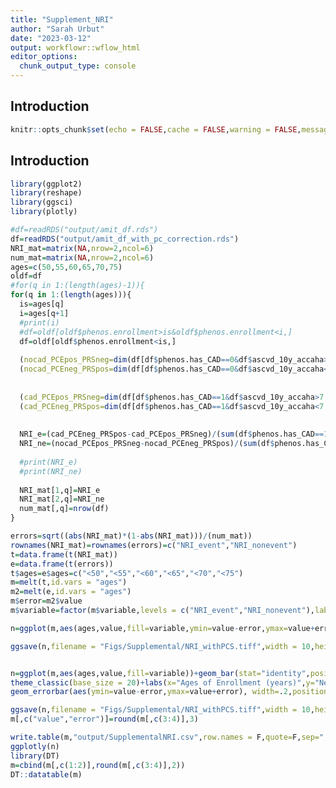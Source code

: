 ```yaml
---
title: "Supplement_NRI"
author: "Sarah Urbut"
date: "2023-03-12"
output: workflowr::wflow_html
editor_options:
  chunk_output_type: console
---
```


## Introduction

```r
knitr::opts_chunk$set(echo = FALSE,cache = FALSE,warning = FALSE,message = FALSE,fig.path = "./Figs/")

```
## Introduction

```r
library(ggplot2)
library(reshape)
library(ggsci)
library(plotly)

#df=readRDS("output/amit_df.rds")
df=readRDS("output/amit_df_with_pc_correction.rds")
NRI_mat=matrix(NA,nrow=2,ncol=6)
num_mat=matrix(NA,nrow=2,ncol=6)
ages=c(50,55,60,65,70,75)
oldf=df
#for(q in 1:(length(ages)-1)){
for(q in 1:(length(ages))){
  is=ages[q]
  i=ages[q+1]
  #print(i)
  #df=oldf[oldf$phenos.enrollment>is&oldf$phenos.enrollment<i,]
  df=oldf[oldf$phenos.enrollment<is,]
  
  (nocad_PCEpos_PRSneg=dim(df[df$phenos.has_CAD==0&df$ascvd_10y_accaha>7.5&df$prs.r<0.80,])[1])
  (nocad_PCEneg_PRSpos=dim(df[df$phenos.has_CAD==0&df$ascvd_10y_accaha<7.5&df$prs.r>0.80,])[1])
  
  
  (cad_PCEpos_PRSneg=dim(df[df$phenos.has_CAD==1&df$ascvd_10y_accaha>7.5&df$prs.r<0.80,])[1])
  (cad_PCEneg_PRSpos=dim(df[df$phenos.has_CAD==1&df$ascvd_10y_accaha<7.5&df$prs.r>0.80,])[1])
  
  
  NRI_e=(cad_PCEneg_PRSpos-cad_PCEpos_PRSneg)/(sum(df$phenos.has_CAD==1))
  NRI_ne=(nocad_PCEpos_PRSneg-nocad_PCEneg_PRSpos)/(sum(df$phenos.has_CAD==0))
  
  #print(NRI_e)
  #print(NRI_ne)
  
  NRI_mat[1,q]=NRI_e
  NRI_mat[2,q]=NRI_ne
  num_mat[,q]=nrow(df)
}

errors=sqrt((abs(NRI_mat)*(1-abs(NRI_mat)))/(num_mat))
rownames(NRI_mat)=rownames(errors)=c("NRI_event","NRI_nonevent")
t=data.frame(t(NRI_mat))
e=data.frame(t(errors))
t$ages=e$ages=c("<50","<55","<60","<65","<70","<75")
m=melt(t,id.vars = "ages")
m2=melt(e,id.vars = "ages")
m$error=m2$value
m$variable=factor(m$variable,levels = c("NRI_event","NRI_nonevent"),labels = c("Net Reclassification Event","Net Reclassification Non-event"))

n=ggplot(m,aes(ages,value,fill=variable,ymin=value-error,ymax=value+error))+geom_bar(stat="identity")+theme_classic(base_size = 20)+labs(x="Ages of Enrollment, years",y="Net Reclassification Index",fill="Metric Considered")+scale_fill_nejm()+ylim(c(-0.4,0.4))

ggsave(n,filename = "Figs/Supplemental/NRI_withPCS.tiff",width = 10,height = 6,dpi = 300)


n=ggplot(m,aes(ages,value,fill=variable))+geom_bar(stat="identity",position=position_dodge())+
theme_classic(base_size = 20)+labs(x="Ages of Enrollment (years)",y="Net Reclassification Index",fill="Metric Considered")+scale_fill_nejm()+ylim(c(-0.4,0.4))+
geom_errorbar(aes(ymin=value-error,ymax=value+error), width=.2,position=position_dodge(.9)) 

ggsave(n,filename = "Figs/Supplemental/NRI_withPCS.tiff",width = 10,height = 6,dpi = 300)
m[,c("value","error")]=round(m[,c(3:4)],3)

write.table(m,"output/SupplementalNRI.csv",row.names = F,quote=F,sep=",")
ggplotly(n)
library(DT)
m=cbind(m[,c(1:2)],round(m[,c(3:4)],2))
DT::datatable(m)
```


